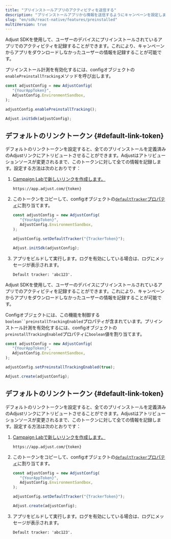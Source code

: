 ```yaml
---
title: "プリインストールアプリのアクティビティを送信する"
description: "プリインストールアプリから情報を送信するようにキャンペーンを設定します。"
slug: "en/sdk/react-native/features/preinstalled"
multiVersion: true
---
```

<sdkversion version="v5"> 

Adjust SDKを使用して、ユーザーのデバイスにプリインストールされているアプリでのアクティビティを記録することができます。これにより、キャンペーンからアプリをダウンロードしなかったユーザーの情報を記録することが可能です。

プリインストール計測を有効化するには、configオブジェクトの`enablePreinstallTracking`メソッドを呼び出します。

```jsx
const adjustConfig = new AdjustConfig(
   "{YourAppToken}",
   AdjustConfig.EnvironmentSandbox,
);

adjustConfig.enablePreinstallTracking();

Adjust.initSdk(adjustConfig);
```

デフォルトのリンクトークン \{\#default\-link\-token\}
---------------------------------------------

デフォルトのリンクトークンを設定すると、全てのプリインストールを定義済みのAdjustリンクにアトリビュートさせることができます。Adjustはアトリビューションソースが変更されるまで、このトークンに対して全ての情報を記録します。設定する方法は次のとおりです：

1. [Campaign Labで新しいリンクを作成します。](https://help.adjust.com/en/article/links)

   ```text
   https://app.adjust.com/{token}
   ```

2. このトークンをコピーして、configオブジェクトの[`defaultTracker`プロパティ](/en/sdk/flutter/configuration#set-default-link-token)に割り当てます。

   ```jsx
   const adjustConfig = new AdjustConfig(
      "{YourAppToken}",
      AdjustConfig.EnvironmentSandbox,
   );
   
   adjustConfig.setDefaultTracker("{TrackerToken}");
   
   Adjust.initSdk(adjustConfig);
   ```

3. アプリをビルドして実行します。ログを有効にしている場合は、ログにメッセージが表示されます。 

   ```text
   Default tracker: 'abc123'.
   ```

</SdkVersion> <sdkversion version="v4"> 

Adjust SDKを使用して、ユーザーのデバイスにプリインストールされているアプリでのアクティビティを記録することができます。これにより、キャンペーンからアプリをダウンロードしなかったユーザーの情報を記録することが可能です。

Configオブジェクトには、この機能を制御する`boolean``preinstallTrackingEnabled`プロパティが含まれています。プリインストール計測を有効化するには、configオブジェクトの`preinstallTrackingEnabled`プロパティに`boolean`値を割り当てます。

```jsx
const adjustConfig = new AdjustConfig(
   "{YourAppToken}",
   AdjustConfig.EnvironmentSandbox,
);

adjustConfig.setPreinstallTrackingEnabled(true);

Adjust.create(adjustConfig);
```

デフォルトのリンクトークン \{\#default\-link\-token\}
---------------------------------------------

デフォルトのリンクトークンを設定すると、全てのプリインストールを定義済みのAdjustリンクにアトリビュートさせることができます。Adjustはアトリビューションソースが変更されるまで、このトークンに対して全ての情報を記録します。設定する方法は次のとおりです：

1. [Campaign Labで新しいリンクを作成します。](https://help.adjust.com/en/article/links)

   ```text
   https://app.adjust.com/{token}
   ```

2. このトークンをコピーして、configオブジェクトの[`defaultTracker`プロパティ](/en/sdk/flutter/configuration#set-default-link-token)に割り当てます。

   ```jsx
   const adjustConfig = new AdjustConfig(
      "{YourAppToken}",
      AdjustConfig.EnvironmentSandbox,
   );
   
   adjustConfig.setDefaultTracker("{TrackerToken}");
   
   Adjust.create(adjustConfig);
   ```

3. アプリをビルドして実行します。ログを有効にしている場合は、ログにメッセージが表示されます。 

   ```text
   Default tracker: 'abc123'.
   ```

</SdkVersion>

